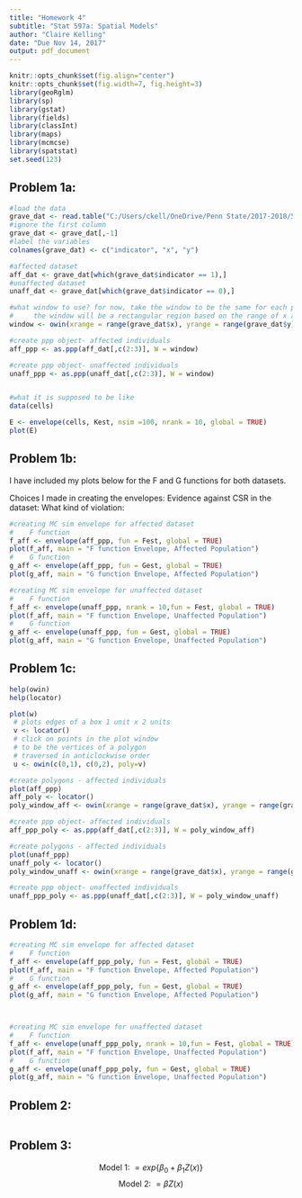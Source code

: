 ```yaml
---
title: "Homework 4"
subtitle: "Stat 597a: Spatial Models"
author: "Claire Kelling"
date: "Due Nov 14, 2017"
output: pdf_document
---
```

```r
knitr::opts_chunk$set(fig.align="center")
knitr::opts_chunk$set(fig.width=7, fig.height=3)
library(geoRglm)
library(sp)
library(gstat)
library(fields)
library(classInt)
library(maps)
library(mcmcse)
library(spatstat)
set.seed(123)

```

## Problem 1a: 
\textbf{Load the data and create two ppp objects from it, one for affected and
one for unaffected individuals. A key question is: what is the window? It
is not available for this data. For now, take the window to be the same
for each ppp object: use a rectangular region based on the range of x and
y for both datasets. (Have a look at the help file for owin.)}
```r
#load the data
grave_dat <- read.table("C:/Users/ckell/OneDrive/Penn State/2017-2018/597/spatial_statistics_597/Homework 4/data/dental.reduced.dat", header=FALSE)
#ignore the first column
grave_dat <- grave_dat[,-1]
#label the variables
colnames(grave_dat) <- c("indicator", "x", "y")

#affected dataset
aff_dat <- grave_dat[which(grave_dat$indicator == 1),]
#unaffected dataset
unaff_dat <- grave_dat[which(grave_dat$indicator == 0),]

#what window to use? for now, take the window to be the same for each ppp object
#     the window will be a rectangular region based on the range of x and y for both datasets
window <- owin(xrange = range(grave_dat$x), yrange = range(grave_dat$y))

#create ppp object- affected individuals
aff_ppp <- as.ppp(aff_dat[,c(2:3)], W = window)

#create ppp object- unaffected individuals
unaff_ppp <- as.ppp(unaff_dat[,c(2:3)], W = window)


#what it is supposed to be like
data(cells)

E <- envelope(cells, Kest, nsim =100, nrank = 10, global = TRUE)
plot(E)

```

## Problem 1b: 
\textbf{For each dataset separately, create Monte Carlo simulation envelopes for
the F and G functions and plot them. Clearly label your plots and turn in
a few sentences describing any choices you made in creating the envelopes.
Is their evidence against CSR in this dataset? If so, what type of violation
is suggested?}

I have included my plots below for the F and G functions for both datasets. 

Choices I made in creating the envelopes:
Evidence against CSR in the dataset: 
What kind of violation:

```r
#creating MC sim envelope for affected dataset
#    F function
f_aff <- envelope(aff_ppp, fun = Fest, global = TRUE)
plot(f_aff, main = "F function Envelope, Affected Population")
#    G function
g_aff <- envelope(aff_ppp, fun = Gest, global = TRUE)
plot(g_aff, main = "G function Envelope, Affected Population")

#creating MC sim envelope for unaffected dataset
#    F function
f_aff <- envelope(unaff_ppp, nrank = 10,fun = Fest, global = TRUE)
plot(f_aff, main = "F function Envelope, Unaffected Population")
#    G function
g_aff <- envelope(unaff_ppp, fun = Gest, global = TRUE)
plot(g_aff, main = "G function Envelope, Unaffected Population")

```

## Problem 1c: 
\textbf{Now let's consider a more likely window: that these graves represent a
complete excavation of the area in which they appear, and that area is
irregularly shaped. Since we don't know what it is, we can choose a
rough polygon outline to surround the points. You can create such an
outline by plotting the locations and using the locator function; again,
see help(owin) for the details of how to specify a polygon boundary.
Create two new ppp objects with this new window.}
```r
help(owin)
help(locator)

plot(w)
 # plots edges of a box 1 unit x 2 units
 v <- locator() 
 # click on points in the plot window
 # to be the vertices of a polygon 
 # traversed in anticlockwise order 
 u <- owin(c(0,1), c(0,2), poly=v)

#create polygons - affected individuals
plot(aff_ppp)
aff_poly <- locator()
poly_window_aff <- owin(xrange = range(grave_dat$x), yrange = range(grave_dat$y), poly = aff_poly)

#create ppp object- affected individuals
aff_ppp_poly <- as.ppp(aff_dat[,c(2:3)], W = poly_window_aff)

#create polygons - affected individuals
plot(unaff_ppp)
unaff_poly <- locator()
poly_window_unaff <- owin(xrange = range(grave_dat$x), yrange = range(grave_dat$y), poly = unaff_poly)

#create ppp object- unaffected individuals
unaff_ppp_poly <- as.ppp(unaff_dat[,c(2:3)], W = poly_window_unaff)

```

## Problem 1d: 
\textbf{Repeat step (b) for the new datasets. What changes? Can you explain
the reason for this, based on the form of the test statistics?}
```r
#creating MC sim envelope for affected dataset
#    F function
f_aff <- envelope(aff_ppp_poly, fun = Fest, global = TRUE)
plot(f_aff, main = "F function Envelope, Affected Population")
#    G function
g_aff <- envelope(aff_ppp_poly, fun = Gest, global = TRUE)
plot(g_aff, main = "G function Envelope, Affected Population")



#creating MC sim envelope for unaffected dataset
#    F function
f_aff <- envelope(unaff_ppp_poly, nrank = 10,fun = Fest, global = TRUE)
plot(f_aff, main = "F function Envelope, Unaffected Population")
#    G function
g_aff <- envelope(unaff_ppp_poly, fun = Gest, global = TRUE)
plot(g_aff, main = "G function Envelope, Unaffected Population")

```

## Problem 2: 
\textbf{Simulate four datasets on the unit square, from a homogeneous Poisson process
with a rate $\lambda$ of your choosing. For each one, fit a kernel estimate of the
intensity function and plot it with the points overlaid. What do you conclude
about interpreting the results of this estimator? In other words, what can go
wrong if we fit a spatial point process model without checking for CSR first?}
```r


```


## Problem 3: 
\textbf{Read through sections 15.2 and 15.3 of the notes by Adrian Baddeley about
fitting point process models in R with the spatstat package (you can find it
on Canvas).
In 15.3, follow along with the R code example for the bei dataset. In particular,
find the MLEs for inhomogeneous models with intensity functions:}
$$ \text{Model 1: } = exp\{\beta_0 + \beta_1 Z(x)\} $$
$$\text{Model 2: }  = \beta Z(x)$$

\textbf{Plot a kernel density estimate of $\lambda(x)$, ignoring covariates, as well as the fitted intensities under the two models. Put them all on the same color scale, and include a sentence or two comparing them. Note: the data for this problem are available from the spatstat package.}
```r


```



```r
```
```r
```
```r
```
```r
```
```r
```
```r
```
